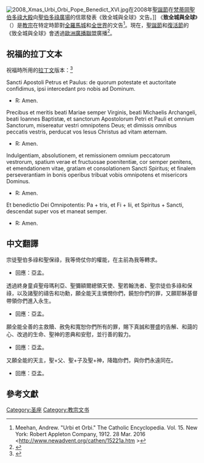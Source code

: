[[File:2008_Xmas_Urbi_Orbi_Pope_Benedict_XVI.jpg|thumb]]在2008年[[聖誕節|聖誕節]]在[[梵蒂岡|梵蒂岡]][[聖伯多祿大殿|聖伯多祿大殿]]向[[聖伯多祿廣場|聖伯多祿廣場]]的信眾發表《致全城與全球》文告。]]
《'''致全城與全球'''》（{{lang-la|''Urbi et Orbi''}}）是[[教宗|教宗]]在特定時節對[[羅馬|全羅馬城]]和[[世界|全世界]]的文告<ref>Meehan, Andrew. "Urbi et Orbi." The Catholic Encyclopedia. Vol. 15. New York: Robert Appleton Company, 1912. 28 Mar. 2016 <http://www.newadvent.org/cathen/15221a.htm {{Wayback|url=http://www.newadvent.org/cathen/15221a.htm |date=20160417005027 }}></ref>。現在，[[聖誕節|聖誕節]]和[[復活節|復活節]]的《致全城與全球》會透過[[歐洲廣播聯盟|歐洲廣播聯盟]]廣播<ref>{{cite web |url=https://www.eurovision.tv/upload/media/EBUcorporate.pdf |title=存档副本 |accessdate=2016-03-28 |deadurl=yes |archiveurl=https://web.archive.org/web/20160316161416/http://www.eurovision.tv/upload/media/EBUcorporate.pdf |archivedate=2016-03-16 }}</ref>。

==祝福的拉丁文本==

祝福時所用的[[拉丁文|拉丁文]]版本：<ref>{{cite book |url = https://www.vatican.va/news_services/liturgy/libretti/2016/20160327-libretto-domenica-di-pasqua.pdf |title = DOMENICA DI PASQUA RISURREZIONE DEL SIGNORE MESSA DEL GIORNO CELEBRATA DAL SANTO PADRE FRANCESCO |publisher = Tipografia Vaticana |language = la |pages = 81-83 |date = 2016-03-27 |accessdate=2020-03-22 |archivedate=2020-03-22 |archiveurl = https://web.archive.org/web/20200322154638/https://www.vatican.va/news_services/liturgy/libretti/2016/20160327-libretto-domenica-di-pasqua.pdf}}</ref>

Sancti Apostoli Petrus et Paulus: de quorum potestate et auctoritate confidimus, ipsi intercedant pro nobis ad Dominum.

* R: Amen.

Precibus et meritis beati Mariae semper Virginis, beati Michaelis Archangeli, beati Ioannes Baptistæ, et sanctorum Apostolorum Petri et Pauli et omnium Sanctorum, misereatur vestri omnipotens Deus; et dimissis omnibus peccatis vestris, perducat vos Iesus Christus ad vitam æternam.

* R: Amen.

Indulgentiam, absolutionem, et remissionem omnium peccatorum vestrorum, spatium verae et fructuosae poenitentiæ, cor semper penitens, et emendationem vitae, gratiam et consolationem Sancti Spiritus; et finalem perseverantiam in bonis operibus tribuat vobis omnipotens et misericors Dominus.

* R: Amen.

Et benedictio Dei Omnipotentis: Pa + tris, et Fi + lii, et Spiritus + Sancti, descendat super vos et maneat semper.

* R: Amen.

==中文翻譯==
宗徒聖伯多祿和聖保祿，我等倚仗你的權能，在主前為我等轉求。

* 回應：亞孟。

透過終身童貞聖母瑪利亞、聖彌額爾總領天使、聖若翰洗者、聖宗徒伯多祿和保祿，以及諸聖的禱告和功勳，願全能天主憐憫你們，饒恕你們的罪，又願耶穌基督帶領你們進入永生。

* 回應：亞孟。

願全能全善的主救贖、赦免和寬恕你們所有的罪，賜下真誠和豐盛的告解、和藹的心、改過的生命、聖神的恩典和安慰，並行善的毅力。

* 回應：亞孟。

又願全能的天主，聖+父、聖+子及聖+神，降臨你們，與你們永遠同在。

* 回應：亞孟。

==參考文獻==
{{Reflist}}

[[Category:圣座|Category:圣座]]
[[Category:教宗文书|Category:教宗文书]]